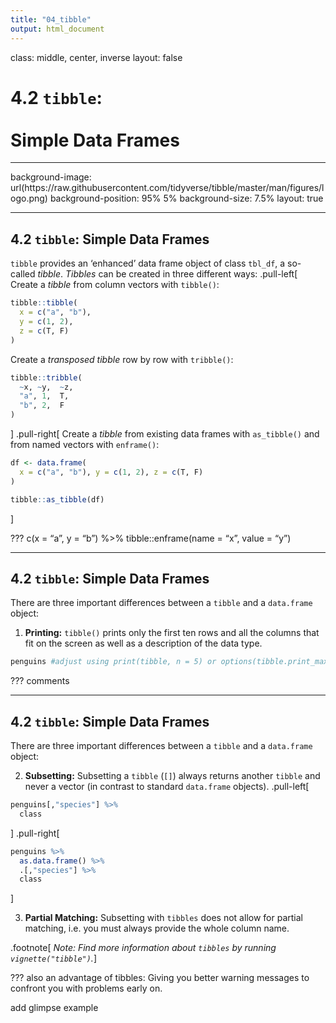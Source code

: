 ```yaml
---
title: "04_tibble"
output: html_document
---
```


class: middle, center, inverse
layout: false

# 4.2 `tibble`:<br><br>Simple Data Frames

---

background-image: url(https://raw.githubusercontent.com/tidyverse/tibble/master/man/figures/logo.png)
background-position: 95% 5%
background-size: 7.5%
layout: true

---

## 4.2 `tibble`: Simple Data Frames

`tibble` provides an 'enhanced' data frame object of class `tbl_df`, a so-called *tibble*. *Tibbles* can be created in three different ways:
.pull-left[
Create a *tibble* from column vectors with `tibble()`:
```r
tibble::tibble(
  x = c("a", "b"),
  y = c(1, 2),
  z = c(T, F)
)
```
Create a *transposed tibble* row by row with `tribble()`:
```r
tibble::tribble(
  ~x, ~y,  ~z,
  "a", 1,  T,
  "b", 2,  F
)
```
]
.pull-right[
Create a *tibble* from existing data frames with `as_tibble()` and from named vectors with `enframe()`:
```r
df <- data.frame(
  x = c("a", "b"), y = c(1, 2), z = c(T, F)
)
```
```r
tibble::as_tibble(df)
```
]

???
c(x = "a", y = "b") %>% tibble::enframe(name = "x", value = "y")

---

## 4.2 `tibble`: Simple Data Frames

There are three important differences between a `tibble` and a `data.frame` object:

1) **Printing:** `tibble()` prints only the first ten rows and all the columns that fit on the screen as well as a description of the data type.
```r
penguins #adjust using print(tibble, n = 5) or options(tibble.print_max = 5)
```

???
comments

---

## 4.2 `tibble`: Simple Data Frames

There are three important differences between a `tibble` and a `data.frame` object:

2) **Subsetting:** Subsetting a `tibble` (`[]`) always returns another `tibble` and never a vector (in contrast to standard `data.frame` objects).
.pull-left[
```r
penguins[,"species"] %>%
  class
```
]
.pull-right[
```r
penguins %>% 
  as.data.frame() %>% 
  .[,"species"] %>% 
  class
```
]

3) **Partial Matching:** Subsetting with `tibbles` does not allow for partial matching, i.e. you must always provide the whole column name.

.footnote[
*Note: Find more information about `tibbles` by running `vignette("tibble")`.*
]

???
also an advantage of tibbles: Giving you better warning messages to confront you with problems early on.



add glimpse example
